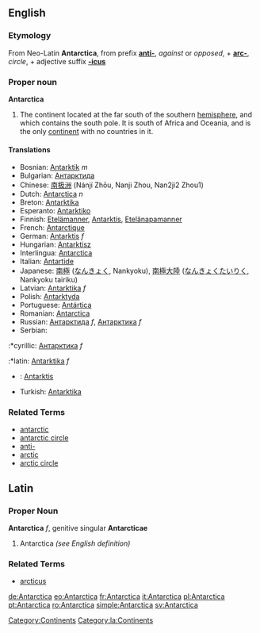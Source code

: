 ==English==
===Etymology===
From Neo-Latin '''Antarctica''', from prefix '''[[anti-]]''', ''against'' or ''opposed'', + '''[[arc-]]''', ''circle'', + adjective suffix '''[[-icus]]'''

===Proper noun===
'''Antarctica'''

# The continent located at the far south of the southern [[hemisphere]], and which contains the south pole.  It is south of Africa and Oceania, and is the only [[continent]] with no countries in it.  

====Translations====
*Bosnian: [[Antarktik]] ''m''
*Bulgarian: [[Антарктида]]
*Chinese: [[南极洲]] (Nánjí Zhōu, Nanji Zhou, Nan2ji2 Zhou1)
*Dutch: [[Antarctica]] ''n''
*Breton: [[Antarktika]]
*Esperanto: [[Antarktiko]]
*Finnish: [[Etelämanner]], [[Antarktis]], [[Etelänapamanner]]
*French: [[Antarctique]]
*German: [[Antarktis]] ''f''
*Hungarian: [[Antarktisz]]
*Interlingua: [[Antarctica]]
*Italian: [[Antartide]]
*Japanese: [[南極]] ([[なんきょく]], Nankyoku), [[南極大陸]] ([[なんきょくたいりく]], Nankyoku tairiku)
*Latvian: [[Antarktika]] ''f''
*Polish: [[Antarktyda]]
*Portuguese: [[Antártica]]
*Romanian: [[Antarctica]]
*Russian: [[Антарктида]] ''f'', [[Антарктика]] ''f''
*Serbian:
:*cyrillic: [[Антарктика]] ''f''
:*latin: [[Antarktika]] ''f''
*{{sv}}: [[Antarktis]]
*Turkish: [[Antarktika]]

===Related Terms===
*[[antarctic]]
*[[antarctic circle]]
*[[anti-]]
*[[arctic]]
*[[arctic circle]]




==Latin==
===Proper Noun===
'''Antarctica''' ''f'', genitive singular '''Antarcticae'''

# Antarctica ''(see English definition)''

===Related Terms===
*[[arcticus]]

[[Category:Continents]] [[Category:la:Continents]] 

[[de:Antarctica]]
[[eo:Antarctica]]
[[fr:Antarctica]]
[[it:Antarctica]]
[[pl:Antarctica]]
[[pt:Antarctica]]
[[ro:Antarctica]]
[[simple:Antarctica]]
[[sv:Antarctica]]